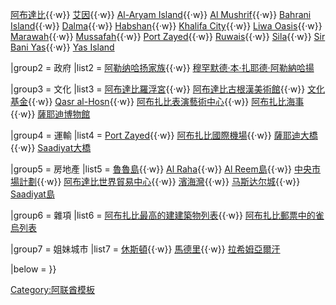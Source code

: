 {{Navbox
|name  = 阿布扎比
|title = [[阿布扎比酋長國|阿布達比酋長國]]

|group1 = 城市和地區
|list1  = {{nowrap begin}} [[阿布艾卜耶德島]]{{·w}} [[阿布達比]]{{·w}} [[艾因]]{{·w}} [[Al-Aryam Island]]{{·w}} [[Al Mushrif]]{{·w}} [[Bahrani Island]]{{·w}} [[Dalma (island)|Dalma]]{{·w}} [[Habshan]]{{·w}} [[Khalifa City]]{{·w}} [[Liwa Oasis]]{{·w}} [[Marawah, United Arab Emirates|Marawah]]{{·w}} [[Mussafah]]{{·w}} [[Port Zayed]]{{·w}} [[Ruwais]]{{·w}} [[Sila (city)|Sila]]{{·w}} [[Sir Bani Yas]]{{·w}} [[Yas Island]] {{nowrap end}}

|group2 = 政府
|list2  = {{nowrap begin}} [[阿勒纳哈扬家族]]{{·w}} [[穆罕默德·本·扎耶德·阿勒納哈揚]] {{nowrap end}}

|group3 = 文化
|list3  = {{nowrap begin}} [[阿布達比羅浮宮]]{{·w}} [[阿布達比古根漢美術館]]{{·w}} [[阿布扎比文化基金|文化基金]]{{·w}} [[Qasr al-Hosn]]{{·w}} [[阿布扎比表演藝術中心]]{{·w}} [[阿布扎比海事]]{{·w}} [[薩耶迪博物館]] {{nowrap end}}

|group4 = 運輸
|list4  = {{nowrap begin}} [[Port Zayed]]{{·w}} [[阿布扎比國際機場]]{{·w}} [[薩耶迪大橋]]{{·w}} [[Saadiyat大橋]] {{nowrap end}}

|group5 = 房地產
|list5  = {{nowrap begin}} [[艾魯魯島|魯魯島]]{{·w}} [[Al Raha]]{{·w}} [[Al Reem島]]{{·w}} [[中央市場計劃]]{{·w}} [[阿布達比世界貿易中心]]{{·w}} [[濱海灣, 阿布扎比|濱海灣]]{{·w}} [[马斯达尔城]]{{·w}} [[Saadiyat島]]{{nowrap end}}

|group6 = 雜項
|list6  = {{nowrap begin}} [[阿布扎比最高的建建築物列表]]{{·w}} [[阿布扎比郵票中的雀烏列表]] {{nowrap end}}

|group7 = 姐妹城市
|list7  = {{nowrap begin}} [[休斯頓]]{{·w}} [[馬德里]]{{·w}} [[拉希姆亞爾汗]] {{nowrap end}}


|below = 
}}<noinclude>

[[Category:阿联酋模板]]

</noinclude>